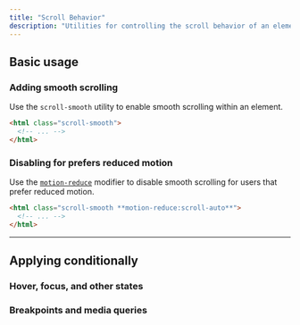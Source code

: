 ```yaml
---
title: "Scroll Behavior"
description: "Utilities for controlling the scroll behavior of an element."
---
```




## Basic usage

### Adding smooth scrolling

Use the `scroll-smooth` utility to enable smooth scrolling within an element.

```html
<html class="scroll-smooth">
  <!-- ... -->
</html>
```

### Disabling for prefers reduced motion 

Use the [`motion-reduce`](/docs/hover-focus-and-other-states#prefers-reduced-motion) modifier to disable smooth scrolling for users that prefer reduced motion.

```html
<html class="scroll-smooth **motion-reduce:scroll-auto**">
  <!-- ... -->
</html>
```

---

## <Heading ignore>Applying conditionally</Heading>

### <Heading ignore>Hover, focus, and other states</Heading>

<HoverFocusAndOtherStates defaultClass="scroll-smooth" featuredClass="scroll-auto" element="html" variant="focus" />

### <Heading ignore>Breakpoints and media queries</Heading>

<BreakpointsAndMediaQueries defaultClass="scroll-smooth" featuredClass="scroll-auto" element="html" />
